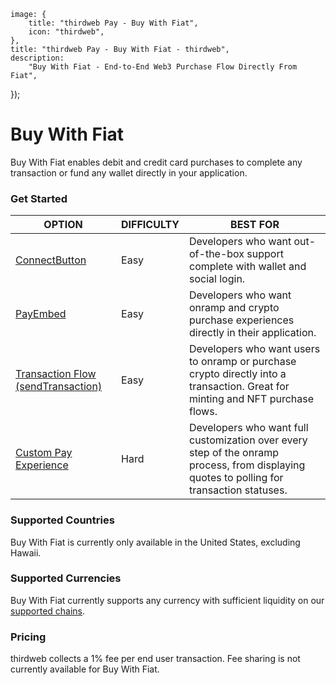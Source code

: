 
	image: {
		title: "thirdweb Pay - Buy With Fiat",
		icon: "thirdweb",
	},
	title: "thirdweb Pay - Buy With Fiat - thirdweb",
	description:
		"Buy With Fiat - End-to-End Web3 Purchase Flow Directly From Fiat",
});

# Buy With Fiat

Buy With Fiat enables debit and credit card purchases to complete any transaction or fund any wallet directly in your application.

<DocImage src={BuyWithFiatImage} />

### Get Started

| OPTION                                                                                              | DIFFICULTY | BEST FOR                                                                                                                                  |
| --------------------------------------------------------------------------------------------------- | ---------- | ----------------------------------------------------------------------------------------------------------------------------------------- |
| [ConnectButton](/connect/pay/get-started#option-1-connectbutton)                                    | Easy       | Developers who want out-of-the-box support complete with wallet and social login.                                                         |
| [PayEmbed](/connect/pay/get-started#option-2-embed-pay)                                             | Easy       | Developers who want onramp and crypto purchase experiences directly in their application.                                                 |
| [Transaction Flow (sendTransaction)](/connect/pay/get-started#option-3-send-a-transaction-with-pay) | Easy       | Developers who want users to onramp or purchase crypto directly into a transaction. Great for minting and NFT purchase flows.             |
| [Custom Pay Experience](/connect/pay/build-a-custom-experience)                                     | Hard       | Developers who want full customization over every step of the onramp process, from displaying quotes to polling for transaction statuses. |

### Supported Countries

Buy With Fiat is currently only available in the United States, excluding Hawaii.

### Supported Currencies

Buy With Fiat currently supports any currency with sufficient liquidity on our [supported chains](/connect/pay/supported-chains).

### Pricing

thirdweb collects a 1% fee per end user transaction. Fee sharing is not currently available for Buy With Fiat.
